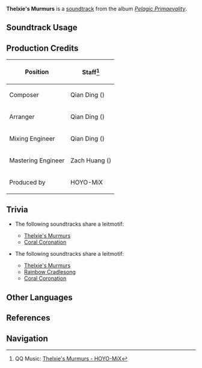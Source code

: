{{Soundtrack Infobox
|image          = Pelagic Primaevality.png
|album          = Pelagic Primaevality
|disc           = 1
|number         = 28
|featured       =
|featured2      =
|featured3      =
|featured_disc  =
|featured_disc2 =
|featured_disc3 =
|youtube_id     = ISLi9IxSrNk
|spotify_id     = 5Z7I45sOaFFMVSkUSWvyal
|previous       = Clio's Memoirs
|next           = Rainbow Cradlesong
}}
'''Thelxie's Murmurs''' is a [[soundtrack]] from the album ''[[Pelagic Primaevality]]''.

==Soundtrack Usage==
{{Soundtrack Usage
|eventgameplay = Thelxie's Fantastic Adventures//Event Details interface
}}

==Production Credits==
{| class="wikitable"
! Position
! Staff<ref>QQ Music: [https://y.qq.com/n/ryqq/songDetail/002RKHyu1G8ZAq {{zh|特尔克西的轻语}} Thelxie's Murmurs - HOYO-MiX]</ref>
|-
| Composer
| Qian Ding ({{zh|丁谦}})
|-
| Arranger
| Qian Ding ({{zh|丁谦}})
|-
| Mixing Engineer
| Qian Ding ({{zh|丁谦}})
|-
| Mastering Engineer
| Zach Huang ({{zh|黄巍}})
|-
| Produced by
| HOYO-MiX
|}

==Trivia==
* <section begin="ZuriaTheme" />The following soundtracks share a leitmotif:
** [[Thelxie's Murmurs]]
** [[Coral Coronation]]<section end="ZuriaTheme" />
* <section begin="ZuriaLeitmotif" />The following soundtracks share a leitmotif:
** [[Thelxie's Murmurs]]
** [[Rainbow Cradlesong]]
** [[Coral Coronation]]<section end="ZuriaLeitmotif" />

==Other Languages==
{{Other Languages
|en      = Thelxie's Murmurs
|zhs     = 特尔克西的轻语
|zhs_rm  = Tè'ěrkèxī de Qīngyǔ
|zht     = 特爾克西的輕語
|zht_rm  = Tè'ěrkèxī de Qīngyǔ
|zh_tl   = [[Thelxie]]'s Whispers
|ja      = トルクシーのささやき
|ja_rm   = Torukushii no Sasayaki
|ja_tl   = Thelxie's Whispers
}}

==References==
{{Reflist}}

==Navigation==
{{Soundtrack Navbox|Pelagic Primaevality}}